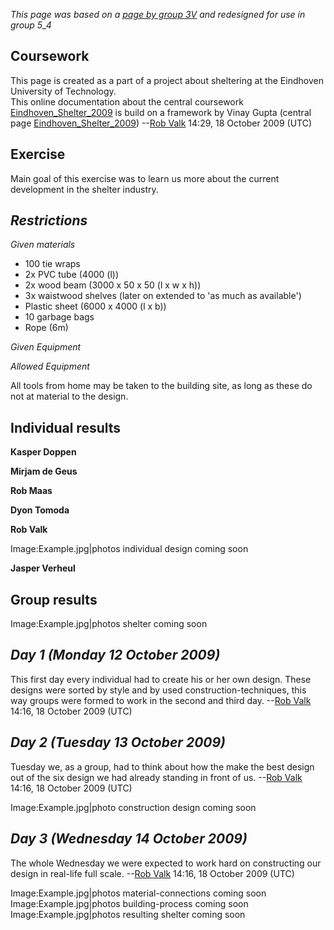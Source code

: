 ''This page was based on a [[Eind1009 0 0 Lassé Shelter Design by group 3V|page by group 3V]] and redesigned for use in group 5_4''

==Coursework==
This page is created as a part of a project about sheltering at the Eindhoven University of Technology.<br>
This online documentation about the central coursework [[Eindhoven_Shelter_2009]] is build on a framework by Vinay Gupta (central page [[Eindhoven_Shelter_2009]]) --[[User:Rob Valk|Rob Valk]] 14:29, 18 October 2009 (UTC)

== '''Exercise''' ==
Main goal of this exercise was to learn us more about the current development in the shelter industry. <more description soon>

== ''Restrictions'' ==

''Given materials''

*100 tie wraps
*2x PVC tube (4000 (l))
*2x wood beam (3000 x 50 x 50 (l x w x h))
*3x waistwood shelves (later on extended to 'as much as available')
*Plastic sheet (6000 x 4000 (l x b)) 
*10 garbage bags
*Rope (6m)

''Given Equipment''

<this part is under construction>

''Allowed Equipment''

All tools from home may be taken to the building site, as long as these do not at material to the design.

== '''Individual results''' ==

'''Kasper Doppen'''


'''Mirjam de Geus'''


'''Rob Maas'''


'''Dyon Tomoda'''


'''Rob Valk'''

<this part is under construction>

<gallery>
Image:Example.jpg|photos individual design coming soon
</gallery>

'''Jasper Verheul'''


== '''Group results'''<br>  ==
<this part is under construction>
<gallery>
Image:Example.jpg|photos shelter coming soon
</gallery>

== ''Day 1 (Monday 12 October 2009)''  ==
This first day every individual had to create his or her own design. These designs were sorted by style and by used construction-techniques, this way groups were formed to work in the second and third day. --[[User:Rob Valk|Rob Valk]] 14:16, 18 October 2009 (UTC)

== ''Day 2 (Tuesday 13 October 2009)''  ==
Tuesday we, as a group, had to think about how the make the best design out of the six design we had already standing in front of us. <more description soon> --[[User:Rob Valk|Rob Valk]] 14:16, 18 October 2009 (UTC)

<gallery>
Image:Example.jpg|photo construction design coming soon
</gallery>

== ''Day 3 (Wednesday 14 October 2009)''  ==
The whole Wednesday we were expected to work hard on constructing our design in real-life full scale. <more description soon> --[[User:Rob Valk|Rob Valk]] 14:16, 18 October 2009 (UTC)

<gallery>
Image:Example.jpg|photos material-connections coming soon
Image:Example.jpg|photos building-process coming soon
Image:Example.jpg|photos resulting shelter coming soon
</gallery>
{{catneeded}}